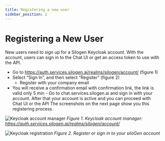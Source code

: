 ```yaml
---
title: Registering a new user
sidebar_position: 2
---
```


# Registering a New User

New users need to sign up for a Silogen Keycloak account. With the account, users can sign in to the Chat UI or get an access token to use with the API.

- Go to https://auth.services.silogen.ai/realms/silogen/account/ (figure 1)
- Select “Sign In”, and then select “Register” (figure 2)
  - Register with your company email
- You will receive a confirmation email with confirmation link, the link is valid only 5 min - Go to chat.services.silogen.ai and sign in with your account. After that your account is active and you can proceed with Chat UI or the API
  The screenshots on the next page show you this registering process.

![Keycloak account manager](./img/keycloak-account-manager.png)
_Figure 1. Keycloak account manager: https://auth.services.silogen.ai/realms/silogen/account/_

![Keycloak registration](./img/register-or-login.png)
_Figure 2. Register or sign in to your siloGen account_
